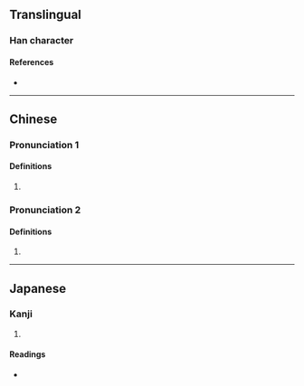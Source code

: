 {{character info/new}}
{{character info|0x2F8E5}}
==Translingual==

===Han character===
{{Han char|rn=75|rad=木|as=06|sn=10|four=48941|canj=DTT|ids=⿰[[木]][[并]]}}

====References====
* {{Han ref|kx=0522.230|dkj=14710|dj=0910.230|hdz=21207.030|uh=681F|ud=26655|bh=D1D9|bd=53721}}

----

==Chinese==
{{zh-forms}}

===Pronunciation 1===
{{zh-pron
|m=bīng
|c=bing1
|mc=y
|oc=y
|ma=
|cat=pn
}}

====Definitions====
{{zh-hanzi}}

# {{zh-only|栟櫚}}

===Pronunciation 2===
{{zh-pron
|m=bēn
|ma=
|cat=pn
}}

====Definitions====
{{zh-hanzi}}

# {{zh-only|栟茶}}

----

==Japanese==

===Kanji===
{{ja-kanji|grade=|rs=木06}}

# {{defn|lang=ja|sort=木06}}

====Readings====
* {{ja-readings|on=[[へい]] (hei), [[ひゅう]] (hyū), [[ひん]] (hin)|kun=}}
